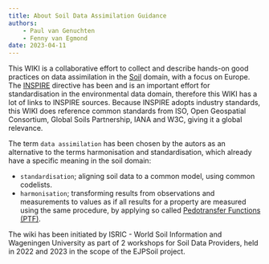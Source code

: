```yaml
---
title: About Soil Data Assimilation Guidance
authors:
    - Paul van Genuchten
    - Fenny van Egmond
date: 2023-04-11
---
```


This WIKI is a collaborative effort to collect and describe hands-on good practices on data assimilation in the [Soil](https://agrovoc.fao.org/browse/agrovoc/en/page/c_7156) domain, with a focus on Europe. The [INSPIRE](https://inspire.ec.europa.eu/) directive has been and is an important effort for standardisation in the environmental data domain, therefore this WIKI has a lot of links to INSPIRE sources. Because INSPIRE adopts industry standards, this WIKI does reference common standards from ISO, Open Geospatial Consortium, Global Soils Partnership, IANA and W3C, giving it a global relevance.

The term `data assimilation` has been chosen by the autors as an alternative to the terms harmonisation and standardisation, which already have a specific meaning in the soil domain:

- `standardisation`; aligning soil data to a common model, using common codelists.
- `harmonisation`; transforming results from observations and measurements to values as if all results for a property are measured using the same procedure, by applying so called [Pedotransfer Functions (PTF)](https://en.wikipedia.org/wiki/Pedotransfer_function).

The wiki has been initiated by ISRIC - World Soil Information and Wageningen University as part of 2 workshops for Soil Data Providers, held in 2022 and 2023 in the scope of the EJPSoil project.